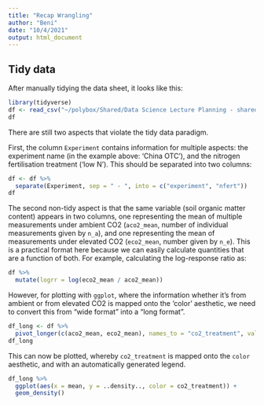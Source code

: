 ```yaml
---
title: "Recap Wrangling"
author: "Beni"
date: "10/4/2021"
output: html_document
---
```


## Tidy data

After manually tidying the data sheet, it looks like this:
```r
library(tidyverse)
df <- read_csv("~/polybox/Shared/Data Science Lecture Planning - shared folder/4 Datasets/groenigen14sci_tidy_example.csv")
df
```

There are still two aspects that violate the tidy data paradigm.

First, the column `Experiment` contains information for multiple aspects: the experiment name (in the example above: 'China OTC'), and the nitrogen fertilisation treatment ('low N'). This should be separated into two columns:
```r
df <- df %>% 
  separate(Experiment, sep = " - ", into = c("experiment", "nfert"))
df
```

The second non-tidy aspect is that the same variable (soil organic matter content) appears in two columns, one representing the mean of multiple measurements under ambient CO2 (`aco2_mean`, number of individual measurements given by `n_a`), and one representing the mean of measurements under elevated CO2 (`eco2_mean`, number given by `n_e`). This is a practical format here because we can easily calculate quantities that are a function of both. For example, calculating the log-response ratio as:
```r
df %>% 
  mutate(logrr = log(eco2_mean / aco2_mean))
```

However, for plotting with `ggplot`, where the information whether it's from ambient or from elevated CO2 is mapped onto the 'color' aesthetic, we need to convert this from "wide format" into a "long format".
```r
df_long <- df %>% 
  pivot_longer(c(aco2_mean, eco2_mean), names_to = "co2_treatment", values_to = "mean")
df_long
```

This can now be plotted, whereby `co2_treatment` is mapped onto the `color` aesthetic, and with an automatically generated legend.
```r
df_long %>% 
  ggplot(aes(x = mean, y = ..density.., color = co2_treatment)) +
  geom_density()
```

